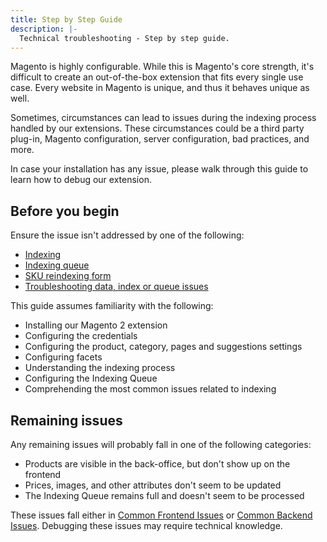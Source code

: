 ```yaml
---
title: Step by Step Guide
description: |-
  Technical troubleshooting - Step by step guide.
---
```


Magento is highly configurable.
While this is Magento's core strength, it's difficult to create an out-of-the-box extension that fits every single use case.
Every website in Magento is unique, and thus it behaves unique as well.

Sometimes, circumstances can lead to issues during the indexing process handled by our extensions.
These circumstances could be a third party plug-in, Magento configuration, server configuration, bad practices, and more.

In case your installation has any issue, please walk through this guide to learn how to debug our extension.

## Before you begin

Ensure the issue isn't addressed by one of the following:

- [Indexing](/integration/magento-2/how-it-works/indexing/)
- [Indexing queue](/integration/magento-2/how-it-works/indexing-queue/)
- [SKU reindexing form](/integration/magento-2/how-it-works/sku-reindexing-form/)
- [Troubleshooting data, index or queue issues](/integration/magento-2/troubleshooting/data-indexes-queues/)

This guide assumes familiarity with the following:

- Installing our Magento 2 extension
- Configuring the credentials
- Configuring the product, category, pages and suggestions settings
- Configuring facets
- Understanding the indexing process
- Configuring the Indexing Queue
- Comprehending the most common issues related to indexing

## Remaining issues

Any remaining issues will probably fall in one of the following categories:

- Products are visible in the back-office, but don't show up on the frontend
- Prices, images, and other attributes don't seem to be updated
- The Indexing Queue remains full and doesn't seem to be processed

These issues fall either in [Common Frontend Issues](/integration/magento-2/troubleshooting/front-end-issues/) or [Common Backend Issues](/integration/magento-2/troubleshooting/back-end-issues/).
Debugging these issues may require technical knowledge.
